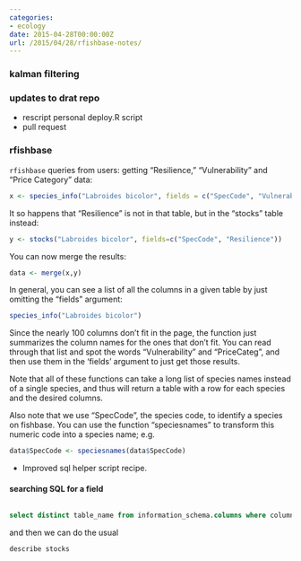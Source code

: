 ```yaml
---
categories:
- ecology
date: 2015-04-28T00:00:00Z
url: /2015/04/28/rfishbase-notes/
---
```


### kalman filtering

### updates to drat repo

- rescript personal deploy.R script
- pull request 

### rfishbase


`rfishbase` queries from users: getting "Resilience," "Vulnerability" and "Price Category" data:

```r
x <- species_info("Labroides bicolor", fields = c("SpecCode", "Vulnerability", "PriceCateg"))
```


It so happens that "Resilience" is not in that table, but in the "stocks" table instead:

```r
y <- stocks("Labroides bicolor", fields=c("SpecCode", "Resilience"))
```


You can now merge the results:

```r
data <- merge(x,y)
```

In general, you can see a list of all the columns in a given table by just omitting the "fields" argument:

```r
species_info("Labroides bicolor")
```


Since the nearly 100 columns don't fit in the page, the function just summarizes the column names for the ones that don't fit.  You can read through that list and spot the words "Vulnerability" and "PriceCateg", and then use them in the 'fields' argument to just get those results.  

Note that all of these functions can take a long list of species names instead of a single species, and thus will return a table with a row for each species and the desired columns.

Also note that we use "SpecCode", the species code, to identify a species on fishbase.  You can use the function "speciesnames" to transform this numeric code into a species name; e.g. 

```r
data$SpecCode <- speciesnames(data$SpecCode)
```



- Improved sql helper script recipe.  

#### searching SQL for a field

```sql

select distinct table_name from information_schema.columns where column_name in ('Resilience') and table_schema='fbapp';
```

and then we can do the usual

```sql
describe stocks
```
